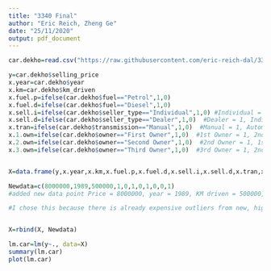 ---
title: "3340 Final"
author: "Eric Reich, Zheng Ge"
date: "25/11/2020"
output: pdf_document
---

```{r}
car.dekho=read.csv("https://raw.githubusercontent.com/eric-reich-dal/3340-Final-Data/main/CAR%20DETAILS%20FROM%20CAR%20DEKHO.csv?token=ARMAMDMBMBI7KSYCMMVG6X27XX3LM")

```

```{r}
y=car.dekho$selling_price
x.year=car.dekho$year
x.km=car.dekho$km_driven
x.fuel.p=ifelse(car.dekho$fuel=="Petrol",1,0)
x.fuel.d=ifelse(car.dekho$fuel=="Diesel",1,0)
x.sell.i=ifelse(car.dekho$seller_type=="Individual",1,0) #Individual = 1, Dealer and trustmark Dealer = 0
x.sell.d=ifelse(car.dekho$seller_type=="Dealer",1,0)  #Dealer = 1, Individual and trustmaek Dealer = 0
x.tran=ifelse(car.dekho$transmission=="Manual",1,0)  #Manual = 1, Automatic = 0
x.1.own=ifelse(car.dekho$owner=="First Owner",1,0)  #1st Owner = 1, 2nd, 3rd and test drive = 0
x.2.own=ifelse(car.dekho$owner=="Second Owner",1,0)  #2nd Owner = 1, 1st, 3rd and test drive = 0
x.3.own=ifelse(car.dekho$owner=="Third Owner",1,0)  #3rd Owner = 1, 2nd, 3rd and test drive = 0


X=data.frame(y,x.year,x.km,x.fuel.p,x.fuel.d,x.sell.i,x.sell.d,x.tran,x.1.own,x.2.own,x.3.own)

Newdata=c(8000000,1989,500000,1,0,1,0,1,0,0,1) 
#added new data point Price = 8000000, year = 1989, KM driven = 500000, fuel type = Petrol, Seller type = Individual, Transmission = Manual,  Owner = 3rd. 

#I chose this because there is already expensive outliers from new, high end cars, so I made an expensive old car with bad km driven to mess with the leaverage.My thought process in the car is a old beater but looks like a car from a famous movie or was a well known car for the way in looked and has changed hands/been used a lot, but is still worth a lot of money.  


X=rbind(X, Newdata)
```



```{r}
lm.car=lm(y~., data=X)
summary(lm.car)
plot(lm.car)

```

